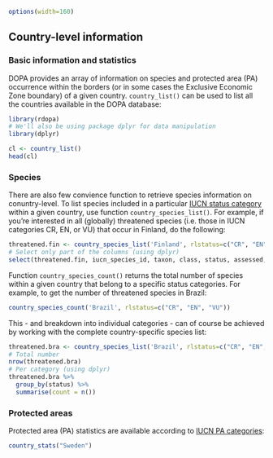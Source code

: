 <!--
%\VignetteEngine{knitr::knitr}
%\VignetteIndexEntry{Tutorial for the JRC's eSpecies API}
-->

```r
options(width=160)
```

## Country-level information

### Basic information and statistics

DOPA provides an array of information on species and protected area (PA) 
occurrence within the borders (or in some cases the Exclusive Economic Zone 
boundary)  of a given country. `country_list()` can be used to list all the 
countries available in the DOPA database:

```r
library(rdopa)
# We'll also be using package dplyr for data manipulation
library(dplyr)

cl <- country_list()
head(cl)
```

### Species 

There are also few convience function to retrieve species information on 
conuntry-level. To list species included in a particular 
[IUCN status category](http://www.iucnredlist.org/technical-documents/categories-and-criteria)
within a given country, use function `country_species_list()`. For example, if 
you're interested in all (globally) threatened species (i.e. those in IUCN 
categories CR, EN, or VU) that occur in Finland, do the following:

```r
threatened.fin <- country_species_list('Finland', rlstatus=c("CR", "EN", "VU"))
# Select only part of the columns (using dplyr)
select(threatened.fin, iucn_species_id, taxon, class, status, assessed, commonname)
```

Function `country_species_count()` returns the total number of species within
a given country that belong to a specific status categories. For example, to 
get the number of threatened species in Brazil:

```r
country_species_count('Brazil', rlstatus=c("CR", "EN", "VU"))
```

This - and breakdown into individual categories - can of course be achieved by
working with the complete country-specific species list:

```r
threatened.bra <- country_species_list('Brazil', rlstatus=c("CR", "EN", "VU"))
# Total number
nrow(threatened.bra)
# Per category (using dplyr)
threatened.bra %>%
  group_by(status) %>%
  summarise(count = n()) 
```

### Protected areas

Protected area (PA) statistics are available according to 
[IUCN PA categories](http://www.iucn.org/about/work/programmes/gpap_home/gpap_quality/gpap_pacategories/):

```r
country_stats("Sweden")
```

